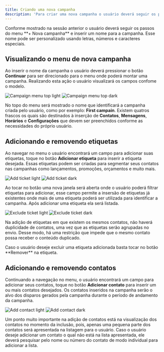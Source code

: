 ```yaml
---
title: Criando uma nova campanha
description: 'Para criar uma nova campanha o usuário deverá seguir os passos apresentados conforme o modelo.'
---
```


<Note>
  Conforme mostrado na sessão anterior o usuário deverá seguir os passos do menu
  **+ Nova campanha** e inserir um nome para a campanha. Esse nome pode ser
  personalizado usando letras, números e caracteres especiais.
</Note>

## Visualizando o menu de nova campanha

Ao inserir o nome da campanha o usuário deverá pressionar o botão **Continuar** para ser direcionado para o menu onde poderá montar uma campanha. Realizando esta ação o usuário visualizará os campos confome o modelo.

<Frame>
  <img
    className='block dark:hidden'
    src='images/campaign/campaign-menu-top-light.png'
    alt='Campaign menu top light'
  />
  <img
    className='hidden dark:block'
    src='images/campaign/campaign-menu-top-dark.png'
    alt='Campaign menu top dark'
  />
</Frame>

No topo do menu será mostrado o nome que identificará a campanha criada pelo usuário, como por exemplo: **First campain**. Existem quatros frascos os quais são destinados à inserção de **Contatos**, **Mensagens**, **Horários** e **Configurações** que devem ser preenchidos conforme as necessidades do próprio usuário.

## Adicionando e removendo etiquetas

Ao navegar no menu o usuário encontrará um campo para adicionar suas etiquetas, toque no botão **Adicionar etiqueta** para inserir a etiqueta desejada. Essas etiquetas podem ser criadas para segmentar seus contatos nas campanhas como lançamentos, promoções, orçamentos e muito mais.

<Frame>
  <img
    className='block dark:hidden'
    src='images/campaign/add-ticket-light.png'
    alt='Add ticket light'
  />
  <img
    className='hidden dark:block'
    src='images/campaign/add-ticket-dark.png'
    alt='Add ticket dark'
  />
</Frame>

Ao tocar no botão uma nova janela será aberta onde o usuário poderá filtrar etiquetas para adicionar, esse campo permite a insersão de etiquetas já existentes onde mais de uma etiqueta poderá ser utilizada para identificar a campanha. Após adicionar uma etiqueta ela será listada. 

<Frame>
  <img
    className='block dark:hidden'
    src='images/campaign/exclude-ticket-light.png'
    alt='Exclude ticket light'
  />
  <img
    className='hidden dark:block'
    src='images/campaign/exclude-ticket-dark.png'
    alt='Exclude ticket dark'
  />
</Frame>

Na adição de etiquetas em que existem os mesmos contatos, não haverá duplicidade de contatos, uma vez que as etiquetas serão agrupadas no envio. Desse modo, há uma restrição que impede que o mesmo contato possa receber o conteúdo duplicado. 

<Note>
  Caso o usuário deseje excluir uma etiqueta adicionada basta tocar no botão
  **Remover** na etiqueta.
</Note>

## Adicionando e removendo contatos

Continuando a navegação no menu, o usuário encontrará um campo para adicionar seus contatos, toque no botão **Adicionar contato** para inserir um ou mais contatos desejados. Os contatos inseridos na campanha serão o alvo dos disparos gerados pela campanha durante o período de andamento da campanha.

<Frame>
  <img
    className='block dark:hidden'
    src='images/campaign/add-contact-light.png'
    alt='Add contact light'
  />
  <img
    className='hidden dark:block'
    src='images/campaign/add-contact-dark.png'
    alt='Add contact dark'
  />
</Frame>

Um ponto muito importante na adição de contatos está na visualização dos contatos no momento da inclusão, pois, apenas uma pequena parte dos contatos será apresentada na listagem para o usuário. Caso o usuário deseje adicionar um contato o qual não está na lista apresentada, ele deverá pesquisar pelo nome ou número do contato de modo individual para adicionar a lista. 